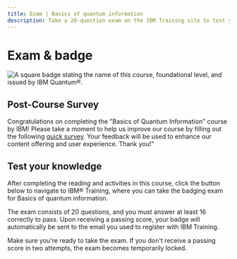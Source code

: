```yaml
---
title: Exam | Basics of quantum information
description: Take a 20-question exam on the IBM Training site to test your quantum information skills and receive a badge through Credly.
---
```


# Exam & badge

![A square badge stating the name of this course, foundational level, and issued by IBM Quantum&reg;.](/learning/images/courses/basics-of-quantum-information/exam/badge.avif)

## Post-Course Survey

Congratulations on completing the "Basics of Quantum Information" course by IBM! Please take a moment to help us improve our course by filling out the following [quick survey](https://your.feedback.ibm.com/jfe/form/SV_9WuCWHSXP8rXo7Y). Your feedback will be used to enhance our content offering and user experience. Thank you!"

## Test your knowledge

After completing the reading and activities in this course, click the button below to navigate to IBM&reg; Training, where you can take the badging exam for Basics of quantum information.

The exam consists of 20 questions, and you must answer at least 16 correctly to pass. Upon receiving a passing score, your badge will automatically be sent to the email you used to register with IBM Training.

Make sure you're ready to take the exam. If you don't receive a passing score in two attempts, the exam becomes temporarily locked.

<LaunchExamButton href="https://www.ibm.com/training/course/basics-of-quantum-information-badge-quiz-DL46101G" />